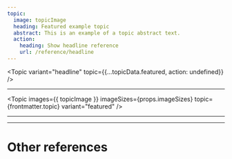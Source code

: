 ```yaml
---
topic:
  image: topicImage
  heading: Featured example topic
  abstract: This is an example of a topic abstract text.
  action:
    heading: Show headline reference
    url: /reference/headline
---
```



<Topic
  variant="headline"
  topic={{...topicData.featured, action: undefined}}
/>

---

<Topic
  images={{ topicImage }}
  imageSizes={props.imageSizes}
  topic={frontmatter.topic}
  variant="featured"
/>

---

<OneColumnLayout>
  <Topic
    images={{ topicImage }}
    imageSizes={props.imageSizes}
    topic={frontmatter.topic}
    variant="featured"
  />
  <Topic
    images={{ topicImage }}
    imageSizes={props.imageSizes}
    topic={frontmatter.topic}
    variant="featured"
    style="--image-order: 2"
  />
</OneColumnLayout>

---

# Other references

<TopicList 
  variant="three-column"
  topicVariant="card"
  topics={Object.values(topicData)}
/>
